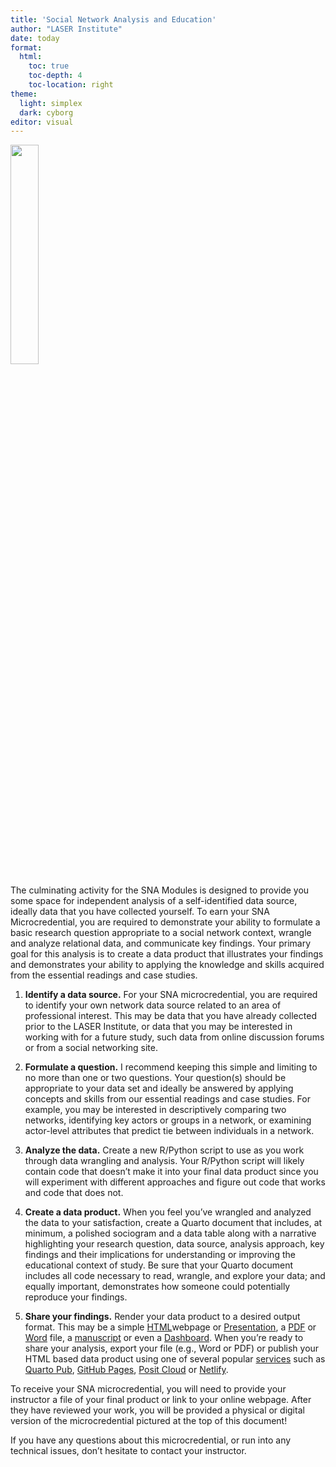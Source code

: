 ```yaml
---
title: 'Social Network Analysis and Education'
author: "LASER Institute"
date: today 
format:
  html:
    toc: true
    toc-depth: 4
    toc-location: right
theme:
  light: simplex
  dark: cyborg
editor: visual
---
```


![](img/SNA_Primary_HX.jpg){width="30%"}

The culminating activity for the SNA Modules is designed to provide you some space for independent analysis of a self-identified data source, ideally data that you have collected yourself. To earn your SNA Microcredential, you are required to demonstrate your ability to formulate a basic research question appropriate to a social network context, wrangle and analyze relational data, and communicate key findings. Your primary goal for this analysis is to create a data product that illustrates your findings and demonstrates your ability to applying the knowledge and skills acquired from the essential readings and case studies.

1.  **Identify a data source.** For your SNA microcredential, you are required to identify your own network data source related to an area of professional interest. This may be data that you have already collected prior to the LASER Institute, or data that you may be interested in working with for a future study, such data from online discussion forums or from a social networking site.

2.  **Formulate a question.** I recommend keeping this simple and limiting to no more than one or two questions. Your question(s) should be appropriate to your data set and ideally be answered by applying concepts and skills from our essential readings and case studies. For example, you may be interested in descriptively comparing two networks, identifying key actors or groups in a network, or examining actor-level attributes that predict tie between individuals in a network.

3.  **Analyze the data.** Create a new R/Python script to use as you work through data wrangling and analysis. Your R/Python script will likely contain code that doesn't make it into your final data product since you will experiment with different approaches and figure out code that works and code that does not.

4.  **Create a data product.** When you feel you've wrangled and analyzed the data to your satisfaction, create a Quarto document that includes, at minimum, a polished sociogram and a data table along with a narrative highlighting your research question, data source, analysis approach, key findings and their implications for understanding or improving the educational context of study. Be sure that your Quarto document includes all code necessary to read, wrangle, and explore your data; and equally important, demonstrates how someone could potentially reproduce your findings.

5.  **Share your findings.** Render your data product to a desired output format. This may be a simple [HTML ](https://quarto.org/docs/output-formats/html.html)webpage or [Presentation](https://quarto.org/docs/presentations/), a [PDF](https://quarto.org/docs/output-formats/pdf.html) or [Word](https://quarto.org/docs/output-formats/word.html) file, a [manuscript](https://quarto.org/docs/manuscripts/) or even a [Dashboard](https://quarto.org/docs/dashboards/). When you're ready to share your analysis, export your file (e.g., Word or PDF) or publish your HTML based data product using one of several popular [services](https://quarto.org/docs/publishing/) such as [Quarto Pub](https://quarto.org/docs/publishing/quarto-pub.html), [GitHub Pages](https://quarto.org/docs/publishing/github-pages.html), [Posit Cloud](https://quarto.org/docs/publishing/posit-cloud.html) or [Netlify](https://quarto.org/docs/publishing/netlify.html).

To receive your SNA microcredential, you will need to provide your instructor a file of your final product or link to your online webpage. After they have reviewed your work, you will be provided a physical or digital version of the microcredential pictured at the top of this document!

If you have any questions about this microcredential, or run into any technical issues, don't hesitate to contact your instructor.
